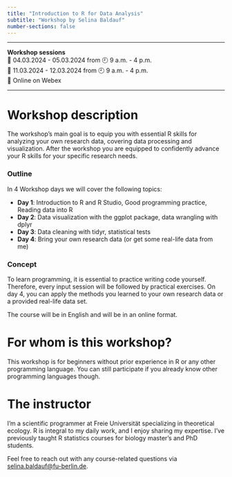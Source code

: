 ```yaml
---
title: "Introduction to R for Data Analysis"
subtitle: "Workshop by Selina Baldauf"
number-sections: false
---
```


<hr>
**Workshop sessions**<br>
📅 04.03.2024 - 05.03.2024 from 🕘 9 a.m. - 4 p.m. <br>
📅 11.03.2024 - 12.03.2024 from 🕘 9 a.m. - 4 p.m. <br>
📍 Online on Webex <br>
<hr>

# Workshop description

The workshop's main goal is to equip you with essential R skills for analyzing your own research data, covering data processing and visualization. After the workshop you are equipped to confidently advance your R skills for your specific research needs.

### Outline

In 4 Workshop days we will cover the following topics:

- **Day 1**: Introduction to R and R Studio, Good programming practice, Reading data into R
- **Day 2**: Data visualization with the ggplot package, data wrangling with dplyr
- **Day 3**: Data cleaning with tidyr, statistical tests
- **Day 4**: Bring your own research data (or get some real-life data from me)

### Concept

To learn programming, it is essential to practice writing code yourself. Therefore, every input session will be followed by practical exercises. On day 4, you can apply the methods you learned to your own research data or a provided real-life data set.

The course will be in English and will be in an online format.

# For whom is this workshop?

This workshop is for beginners without prior experience in R or any other programming language. You can still participate if you already know other programming languages though.

# The instructor

I'm a scientific programmer at Freie Universität specializing in theoretical ecology. R is integral to my daily work, and I enjoy sharing my expertise. I've previously taught R statistics courses for biology master's and PhD students.

Feel free to reach out with any course-related questions via [selina.baldauf@fu-berlin.de](mailto:selina.baldauf@fu-berlin.de).

